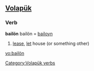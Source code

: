 ==[[Volapük]]==
===Verb===
'''bailön'''
bailön = [[bailoyn]] 
# [[lease]], [[let]] house (or something other)

[[Category:Volapük verbs]]

[[vo:bailön]]